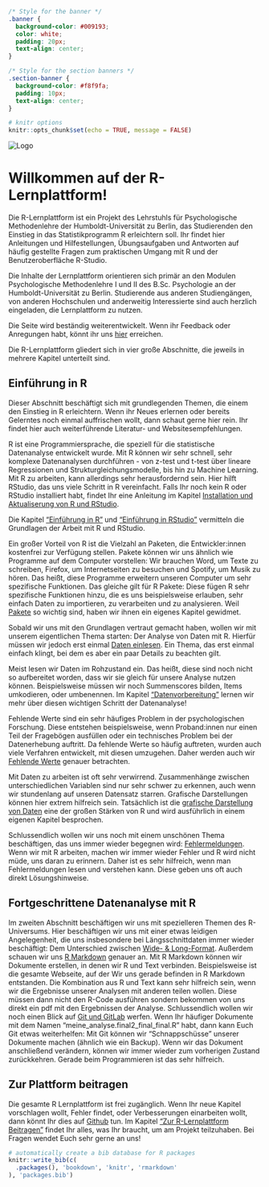 ```css
/* Style for the banner */
.banner {
  background-color: #009193;
  color: white;
  padding: 20px;
  text-align: center;
}

/* Style for the section banners */
.section-banner {
  background-color: #f8f9fa;
  padding: 10px;
  text-align: center;
}
```

````r
# knitr options
knitr::opts_chunk$set(echo = TRUE, message = FALSE)
````

<div class="banner">
  <img src="figures/Logo_Lernplattform.png" alt="Logo" style="max-width: 100%; height: auto;">
</div>

# Willkommen auf der R-Lernplattform!

Die R-Lernplattform ist ein Projekt des Lehrstuhls für Psychologische Methodenlehre der Humboldt-Universität zu Berlin, das Studierenden den Einstieg in das Statistikprogramm R erleichtern soll. Ihr findet hier Anleitungen und Hilfestellungen, Übungsaufgaben und Antworten auf häufig gestellte Fragen zum praktischen Umgang mit R und der Benutzeroberfläche R-Studio.

Die Inhalte der Lernplattform orientieren sich primär an den Modulen Psychologische Methodenlehre I und II des B.Sc. Psychologie an der Humboldt-Universität zu Berlin. Studierende aus anderen Studiengängen, von anderen Hochschulen und anderweitig Interessierte sind auch herzlich eingeladen, die Lernplattform zu nutzen.

Die Seite wird beständig weiterentwickelt. Wenn ihr Feedback oder Anregungen habt, könnt ihr uns <a href="http://methods-berlin.com/de/r-lernplattform-feedback/" target="_blank">hier</a> erreichen.

Die R-Lernplattform gliedert sich in vier große Abschnitte, die jeweils in mehrere Kapitel unterteilt sind.

<div class="section-banner">
  <h2>Einführung in R</h2>
</div>

Dieser Abschnitt beschäftigt sich mit grundlegenden Themen, die einem den Einstieg in R erleichtern. Wenn ihr Neues erlernen oder bereits Gelerntes noch einmal auffrischen wollt, dann schaut gerne hier rein. Ihr findet hier auch weiterführende Literatur- und Websitesempfehlungen. 

R ist eine Programmiersprache, die speziell für die statistische Datenanalyse entwickelt
wurde. Mit R können wir sehr schnell, sehr komplexe Datenanalysen durchführen 
- von z-test und t-test über lineare Regressionen und Strukturgleichungsmodelle,
bis hin zu Machine Learning. Mit R zu arbeiten, kann allerdings sehr herausfordernd
sein. Hier hilft RStudio, das uns viele Schritt in R vereinfacht.
Falls Ihr noch kein R oder RStudio installiert habt, findet Ihr eine Anleitung im
Kapitel [Installation und Aktualiserung von R und RStudio](Installation.qmd).

Die Kapitel ["Einführung in R"](Einfuehrung_in_R.qmd) und ["Einführung in RStudio"](Einfuehrung_in_RStudio.qmd) vermitteln die Grundlagen der Arbeit mit
R und RStudio.

Ein großer Vorteil von R ist die Vielzahl an Paketen, die Entwickler:innen kostenfrei
zur Verfügung stellen. Pakete können wir uns ähnlich wie Programme auf dem Computer 
vorstellen: Wir brauchen Word, um Texte zu schreiben, Firefox, um Internetseiten 
zu besuchen und Spotify, um Musik zu hören.  Das heißt, diese Programme erweitern
unseren Computer um sehr spezifische Funktionen. Das gleiche gilt für R Pakete:
Diese fügen R sehr spezifische Funktionen hinzu, die es uns beispielsweise erlauben,
sehr einfach Daten zu importieren, zu verarbeiten und zu analysieren. Weil [Pakete](Pakete.qmd)
so wichtig sind, haben wir ihnen ein eigenes Kapitel gewidmet.

Sobald wir uns mit den Grundlagen vertraut gemacht haben, wollen wir mit unserem
eigentlichen Thema starten: Der Analyse von Daten mit R. Hierfür müssen wir
jedoch erst einmal [Daten einlesen](Daten-importieren.qmd). Ein Thema, das erst
einmal einfach klingt, bei dem es aber ein paar Details zu beachten gilt.

Meist lesen wir Daten im Rohzustand ein. Das heißt, diese sind noch nicht so 
aufbereitet worden, dass wir sie gleich für unsere Analyse nutzen können. 
Beispielsweise müssen wir noch Summenscores bilden, Items umkodieren, oder
umbenennen. Im Kapitel ["Datenvorbereitung"](Datenvorbereitung.qmd) lernen
wir mehr über diesen wichtigen Schritt der Datenanalyse!

Fehlende Werte sind ein sehr häufiges Problem in der psychologischen Forschung.
Diese entstehen beispielsweise, wenn Proband:innen nur einen Teil der Fragebögen
ausfüllen oder ein technisches Problem bei der Datenerhebung auftritt. Da fehlende
Werte so häufig auftreten, wurden auch viele Verfahren entwickelt, mit diesen 
umzugehen. Daher werden auch wir [Fehlende Werte](Fehlende-Werte.qmd) genauer betrachten.

Mit Daten zu arbeiten ist oft sehr verwirrend. Zusammenhänge zwischen unterschiedlichen
Variablen sind nur sehr schwer zu erkennen, auch wenn wir stundenlang auf unseren
Datensatz starren. Grafische Darstellungen können hier extrem hilfreich sein. 
Tatsächlich ist die [grafische Darstellung von Daten](Grafiken.qmd) eine der großen Stärken von
R und wird ausführlich in einem eigenen Kapitel besprochen.

Schlussendlich wollen wir uns noch mit einem unschönen Thema beschäftigen, das uns immer 
wieder begegnen wird: [Fehlermeldungen](Fehlermeldungen.qmd). Wenn wir mit R arbeiten,
machen wir immer wieder Fehler und R wird nicht müde, uns daran zu erinnern. Daher ist es
sehr hilfreich, wenn man Fehlermeldungen lesen und verstehen kann. Diese geben uns oft auch 
direkt Lösungshinweise.

<div class="section-banner">
  <h2>Fortgeschrittene Datenanalyse mit R</h2>
</div>

Im zweiten Abschnitt beschäftigen wir uns mit spezielleren Themen des R-Universums.
Hier beschäftigen wir uns mit einer etwas leidigen Angelegenheit, die uns insbesondere
bei Längsschnittdaten immer wieder beschäftigt: Dem Unterschied zwischen 
[Wide- & Long-Format](Wide-and-Long-Format.qmd). Außerdem schauen wir uns
[R Markdown](Markdown.qmd) genauer an. Mit R Markdown können wir Dokumente erstellen,
in denen wir R und Text verbinden. Beispielsweise ist die gesamte Webseite, auf 
der Wir uns gerade befinden in R Markdown entstanden. Die Kombination aus R und
Text kann sehr hilfreich sein, wenn wir die Ergebnisse unserer Analysen mit anderen
teilen wollen. Diese müssen dann nicht den R-Code ausführen sondern bekommen
von uns direkt ein pdf mit den Ergebnissen der Analyse.
Schlussendlich wollen wir noch einen Blick auf [Git und GitLab](Git.qmd) werfen.
Wenn Ihr häufiger Dokumente mit dem Namen "meine_analyse.final2_final_final.R"
habt, dann kann Euch Git etwas weiterhelfen: Mit Git können wir "Schnappschüsse" 
unserer Dokumente machen (ähnlich wie ein Backup). Wenn wir das Dokument anschließend
verändern, können wir immer wieder zum vorherigen Zustand zurückkehren. Gerade beim
Programmieren ist das sehr hilfreich.

<div class="section-banner">
  <h2>Zur Plattform beitragen</h2>
</div>

Die gesamte R Lernplattform ist frei zugänglich. Wenn Ihr neue Kapitel vorschlagen wollt,
Fehler findet, oder Verbesserungen einarbeiten wollt, dann könnt Ihr dies
auf [Github](https://github.com/Methods-Berlin/RLernplattform) tun. 
Im Kapitel ["Zur R-Lernplattform Beitragen"](Zur-Lernplattform-Beitragen.qmd) 
findet Ihr alles, was Ihr braucht, um am Projekt teilzuhaben. Bei Fragen wendet
Euch sehr gerne an uns!

```r
# automatically create a bib database for R packages
knitr::write_bib(c(
  .packages(), 'bookdown', 'knitr', 'rmarkdown'
), 'packages.bib')
```
